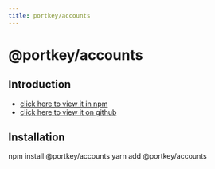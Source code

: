 ```yaml
---
title: portkey/accounts
---
```


# @portkey/accounts

## Introduction

- [click here to view it in npm](https://www.npmjs.com/package/@portkey/accounts)
- [click here to view it on github](https://github.com/Portkey-Wallet/portkey-web/blob/master/packages/accounts/README.md)

## Installation

<Tabs>
  <TableItem value="npm" label="NPM">
    <CodeBlock language="bash">npm install @portkey/accounts</CodeBlock>
  </TableItem>
  <TableItem value="yarn" label="YARN">
    <CodeBlock language="bash">yarn add @portkey/accounts</CodeBlock>
  </TableItem>
</Tabs>
